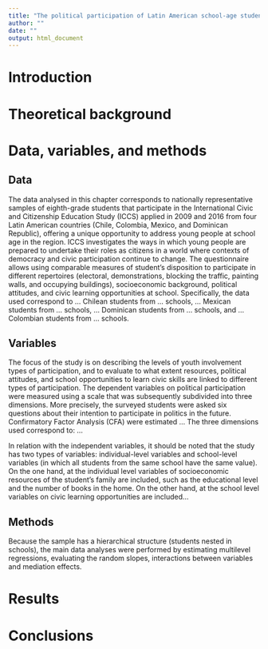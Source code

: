 ```yaml
---
title: "The political participation of Latin American school-age students. resources, political attitudes and civic learning opportunities"
author: ""
date: ""
output: html_document
---
```


# Introduction

# Theoretical background

# Data, variables, and methods

## Data

The data analysed in this chapter corresponds to nationally representative samples of eighth-grade students that participate in the International Civic and Citizenship Education Study (ICCS) applied in 2009 and 2016 from four Latin American countries (Chile, Colombia, Mexico, and Dominican Republic), offering a unique opportunity to address young people at school age in the region. ICCS investigates the ways in which young people are prepared to undertake their roles as citizens in a world where contexts of democracy and civic participation continue to change. The questionnaire allows using comparable measures of student’s disposition to participate in different repertoires (electoral, demonstrations, blocking the traffic, painting walls, and occupying buildings), socioeconomic background, political attitudes, and civic learning opportunities at school. Specifically, the data used correspond to … Chilean students from … schools, … Mexican students from … schools, … Dominican students from … schools, and … Colombian students from … schools.

## Variables

The focus of the study is on describing the levels of youth involvement types of participation, and to evaluate to what extent resources, political attitudes, and school opportunities to learn civic skills are linked to different types of participation. The dependent variables on political participation were measured using a scale that was subsequently subdivided into three dimensions. More precisely, the surveyed students were asked six questions about their intention to participate in politics in the future. Confirmatory Factor Analysis (CFA) were estimated ... The three dimensions used correspond to: ... 

In relation with the independent variables, it should be noted that the study has two types of variables: individual-level variables and school-level variables (in which all students from the same school have the same value). On the one hand, at the individual level variables of socioeconomic resources of the student’s family are included, such as the educational level and the number of books in the home. On the other hand, at the school level variables on civic learning opportunities are included…

## Methods

Because the sample has a hierarchical structure (students nested in schools), the main data analyses were performed by estimating multilevel regressions, evaluating the random slopes, interactions between variables and mediation effects.

# Results

# Conclusions
